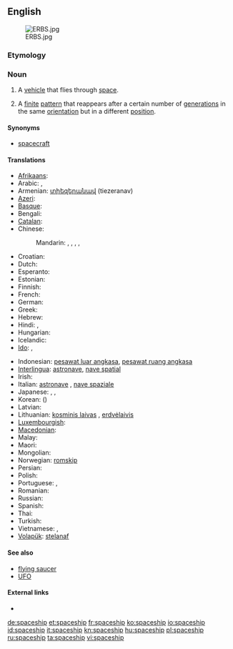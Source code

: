 ==English==
[[File:ERBS.jpg|thumb]]

===Etymology===
{{compound|space|ship}}

===Noun===
{{en-noun}}

# A [[vehicle]] that flies through [[space]].
# {{context|cellular automata}} A [[finite]] [[pattern]] that reappears after a certain number of [[generation]]s in the same [[orientation]] but in a different [[position]].

====Synonyms====
* [[spacecraft]]

====Translations====
{{trans-top|vehicle that flies through space}}
* [[Afrikaans]]: {{t|af|ruimteskip|xs=Afrikaans}}
* Arabic: {{t|ar|سفينة فضائية|f|tr=safiina faDaa'íyya|sc=Arab}}, {{t|ar|مركبة فضائية|f|tr=márkaba faDaa'íyya|sc=Arab}}
* Armenian: [[տիեզերանավ]] (tiezeranav)
* [[Azeri]]: {{t|az|kosmik gəmi|xs=Azeri}}
* [[Basque]]: {{t|eu|espazio-ontzi|xs=Basque}}
* Bengali: {{t|bn|মহাকাশযান|sc=Beng|xs=Bengali}}
* [[Catalan]]: {{t|ca|nau espacial}}
* Chinese:
*: Mandarin: {{t|zh|太空船|tr=tàikōngchuán|sc=Hani}}, {{t|zh|飛船|sc=Hani}}, {{t|zh|飞船|tr=fēichuán|sc=Hani}}, {{t|zh|宇宙飛船|sc=Hani}}, {{t|zh|宇宙飞船|tr=yǔzhòu fēichuán|sc=Hani}}
* Croatian: {{t|hr|svemirski brod}}
* Dutch: {{t-|nl|ruimteschip|n}}
* Esperanto: {{t-|eo|kosmoŝipo|xs=Esperanto}}
* Estonian: {{t|et|kosmoselaev}}
* Finnish: {{t+|fi|avaruusalus}}
* French: {{t+|fr|vaisseau spatial|m}}
* German: {{t+|de|Raumschiff|n}}
* Greek: {{t+|el|διαστημόπλοιο|n|tr=diastimóploio}}
* Hebrew: {{t|he|ספינת-חלל }}
* Hindi: {{t|hi|अंतरिक्ष यान|tr=antarikṣ yān|sc=Deva}}, {{t|hi|अंतरिक्ष-जहाज़|tr=antarikṣ-jahāz|sc=Deva}}
* Hungarian: {{t+|hu|űrhajó}}
* Icelandic: {{t+|is|geimskip|n}}
* [[Ido]]: {{t|io|spaconavo}}, {{t|io|spaco-navo}}
{{trans-mid}}
* Indonesian: [[pesawat luar angkasa]], [[pesawat ruang angkasa]]
* [[Interlingua]]: [[astronave]], [[nave spatial]]
* Irish: {{t|ga|spásárthach|xs=Irish}}
* Italian: [[astronave]] {{f}}, [[nave spaziale]] {{m}}
* Japanese: {{t|ja|宇宙船|tr=うちゅうせん, uchūsen|sc=Jpan}}, {{t|ja|宇宙機|tr=うちゅうき, uchūki|sc=Jpan}}, {{t|ja|宇宙旅行船|tr=うちゅうりょこうせん, uchūryokōsen|sc=Jpan}}
* Korean: {{t|ko|우주선|tr=ujuseon|sc=Kore}} ({{t|ko|宇宙船|sc=Kore}})
* Latvian: {{t|lv|kosmosa kuģis|xs=Latvian}}
* Lithuanian: [[kosminis laivas]] {{m}}, [[erdvėlaivis]] {{m}}
* [[Luxembourgish]]: {{t|lb|Raumschëff|xs=Luxembourgish}}
* [[Macedonian]]: {{t|mk|вселенски брод}}
* Malay: {{t|ms|kapal angkasa lepas |xs=Malay}}
* Maori: {{t|mi|waka ātea|xs=Maori}}
* Mongolian: {{t|mn|сансрын хөлөг |sc=Cyrl|xs=Mongolian}}
* Norwegian: [[romskip]] {{n}}
* Persian: {{t|fa|کشتی فضایی|tr=kashti-e-fazaee|sc=fa-Arab}}
* Polish: {{t|pl|statek kosmiczny}}
* Portuguese: {{t+|pt|espaçonave|f}}, {{t-|pt|nave espacial|f}}
* Romanian: {{t|ro| navă cosmică}}
* Russian: {{t|ru|космический корабль|m|tr=kosmíčeskij korábl’|sc=Cyrl}}
* Spanish: {{t-|es|nave espacial|f}}
* Thai: {{t|th|ยานอวกาศ|tr=yaan à-wá-gàat|sc=Thai}}
* Turkish: {{t+|tr|uzay gemisi}}
* Vietnamese: {{t|vi|như spacecraft}}, {{t|vi|phi thuyền}}
* [[Volapük]]: [[stelanaf]]
{{trans-bottom}}

====See also====
* [[flying saucer]]
* [[UFO]]

====External links====
* {{pedia}}

[[de:spaceship]]
[[et:spaceship]]
[[fr:spaceship]]
[[ko:spaceship]]
[[io:spaceship]]
[[id:spaceship]]
[[it:spaceship]]
[[kn:spaceship]]
[[hu:spaceship]]
[[pl:spaceship]]
[[ru:spaceship]]
[[ta:spaceship]]
[[vi:spaceship]]